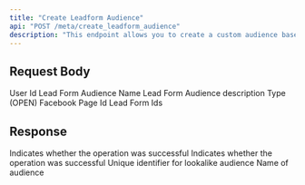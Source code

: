 ```yaml
---
title: "Create Leadform Audience"
api: "POST /meta/create_leadform_audience"
description: "This endpoint allows you to create a custom audience based on users who have interacted with your Facebook Lead Forms. It helps advertisers retarget users who have shown interest by submitting a lead form or engaging with lead ads."
---
```


## Request Body

<ParamField body="userId" type="string" required>
	User Id
</ParamField>
<ParamField body="name" type="string" required>
	Lead Form Audience Name
</ParamField>
<ParamField body="description" type="string" required>
	Lead Form Audience description
</ParamField>
<ParamField body="type" type="string" required>
	Type (OPEN)
</ParamField>
<ParamField body="fbPageId" type="string" required>
	Facebook Page Id
</ParamField>
<ParamField body="leadFormIds" type="array" required>
	Lead Form Ids
</ParamField>

## Response

<ResponseField name="success" type="boolean" required>
	Indicates whether the operation was successful
</ResponseField>

<ResponseField name="results" type="object" required>
    <Expandable title="Results Object">
        <ResponseField name="success" type="boolean" required>
            Indicates whether the operation was successful
        </ResponseField>
        <ResponseField name="audience" type="object" required>
            <Expandable title="Audience Object">
                <ResponseField name="id" type="string" required>
                    Unique identifier for lookalike audience
                </ResponseField>
                <ResponseField name="name" type="string" required>
                    Name of audience
                </ResponseField>
            </Expandable>
        </ResponseField>
    </Expandable>

</ResponseField>
